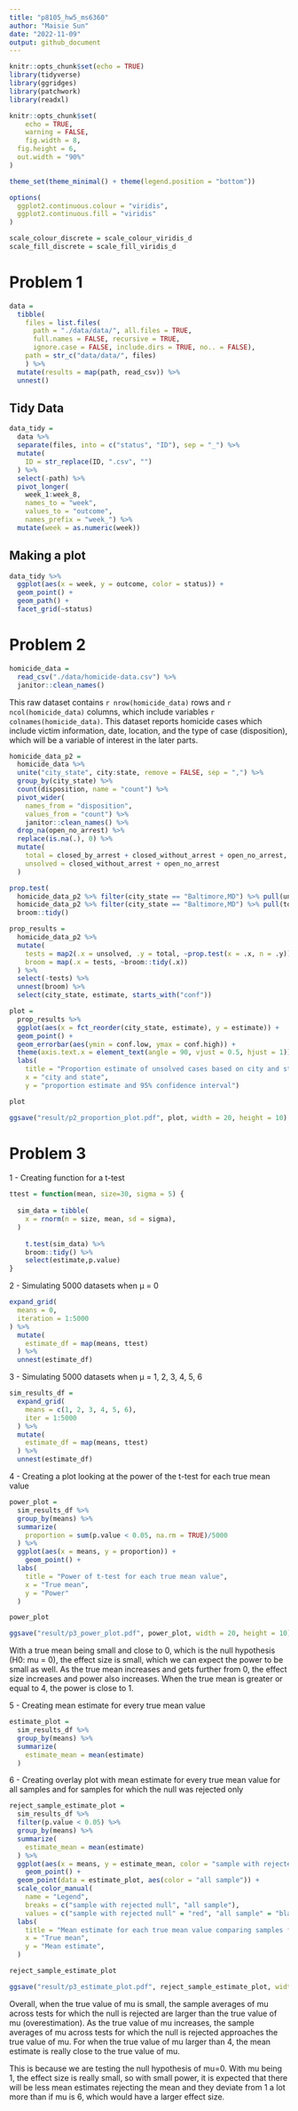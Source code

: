 ```yaml
---
title: "p8105_hw5_ms6360"
author: "Maisie Sun"
date: "2022-11-09"
output: github_document
---
```


```r
knitr::opts_chunk$set(echo = TRUE)
library(tidyverse)
library(ggridges)
library(patchwork)
library(readxl)

knitr::opts_chunk$set(
	echo = TRUE,
	warning = FALSE,
	fig.width = 8, 
  fig.height = 6,
  out.width = "90%"
)

theme_set(theme_minimal() + theme(legend.position = "bottom"))

options(
  ggplot2.continuous.colour = "viridis",
  ggplot2.continuous.fill = "viridis"
)

scale_colour_discrete = scale_colour_viridis_d
scale_fill_discrete = scale_fill_viridis_d
```

# Problem 1

```r
data = 
  tibble(
    files = list.files(
      path = "./data/data/", all.files = TRUE,
      full.names = FALSE, recursive = TRUE,
      ignore.case = FALSE, include.dirs = TRUE, no.. = FALSE),
    path = str_c("data/data/", files)
    ) %>%
  mutate(results = map(path, read_csv)) %>% 
  unnest()

```

## Tidy Data

```r
data_tidy = 
  data %>%
  separate(files, into = c("status", "ID"), sep = "_") %>%
  mutate(
    ID = str_replace(ID, ".csv", "") 
  ) %>%
  select(-path) %>%
  pivot_longer(
    week_1:week_8,
    names_to = "week",
    values_to = "outcome",
    names_prefix = "week_") %>%
  mutate(week = as.numeric(week))
```

## Making a plot

```r
data_tidy %>% 
  ggplot(aes(x = week, y = outcome, color = status)) + 
  geom_point() + 
  geom_path() + 
  facet_grid(~status)
```

# Problem 2

```r
homicide_data = 
  read_csv("./data/homicide-data.csv") %>%
  janitor::clean_names()
```

This raw dataset contains `r nrow(homicide_data)` rows and `r ncol(homicide_data)` columns, which include variables `r colnames(homicide_data)`. This dataset reports homicide cases which include victim information, date, location, and the type of case (disposition), which will be a variable of interest in the later parts. 

```r
homicide_data_p2 = 
  homicide_data %>%
  unite("city_state", city:state, remove = FALSE, sep = ",") %>%
  group_by(city_state) %>%
  count(disposition, name = "count") %>%
  pivot_wider(
    names_from = "disposition", 
    values_from = "count") %>%
    janitor::clean_names() %>%
  drop_na(open_no_arrest) %>%
  replace(is.na(.), 0) %>%
  mutate(
    total = closed_by_arrest + closed_without_arrest + open_no_arrest,
    unsolved = closed_without_arrest + open_no_arrest
  )
```

```r
prop.test(
  homicide_data_p2 %>% filter(city_state == "Baltimore,MD") %>% pull(unsolved),
  homicide_data_p2 %>% filter(city_state == "Baltimore,MD") %>% pull(total)) %>% 
  broom::tidy()
```

```r
prop_results = 
  homicide_data_p2 %>% 
  mutate(
    tests = map2(.x = unsolved, .y = total, ~prop.test(x = .x, n = .y)),
    broom = map(.x = tests, ~broom::tidy(.x))
  ) %>% 
  select(-tests) %>% 
  unnest(broom) %>% 
  select(city_state, estimate, starts_with("conf"))
```

```r
plot = 
  prop_results %>% 
  ggplot(aes(x = fct_reorder(city_state, estimate), y = estimate)) +
  geom_point() + 
  geom_errorbar(aes(ymin = conf.low, ymax = conf.high)) + 
  theme(axis.text.x = element_text(angle = 90, vjust = 0.5, hjust = 1)) + 
  labs(
    title = "Proportion estimate of unsolved cases based on city and states ordered basd on estimates",
    x = "city and state",
    y = "proportion estimate and 95% confidence interval")

plot

ggsave("result/p2_proportion_plot.pdf", plot, width = 20, height = 10)
```

# Problem 3

1 - Creating function for a t-test

```r
ttest = function(mean, size=30, sigma = 5) {
  
  sim_data = tibble(
    x = rnorm(n = size, mean, sd = sigma),
  )
  
    t.test(sim_data) %>%
    broom::tidy() %>%
    select(estimate,p.value)
}
```

2 - Simulating 5000 datasets when μ = 0

```r
expand_grid(
  means = 0,
  iteration = 1:5000
) %>%
  mutate(
    estimate_df = map(means, ttest)
  ) %>%
  unnest(estimate_df)
```

3 - Simulating 5000 datasets when μ = 1, 2, 3, 4, 5, 6

```r
sim_results_df = 
  expand_grid(
    means = c(1, 2, 3, 4, 5, 6),
    iter = 1:5000
  ) %>% 
  mutate(
    estimate_df = map(means, ttest)
  ) %>%
  unnest(estimate_df)
```

4 - Creating a plot looking at the power of the t-test for each true mean value

```r
power_plot = 
  sim_results_df %>%
  group_by(means) %>%
  summarize(
    proportion = sum(p.value < 0.05, na.rm = TRUE)/5000
  ) %>%
  ggplot(aes(x = means, y = proportion)) + 
    geom_point() + 
  labs(
    title = "Power of t-test for each true mean value",
    x = "True mean",
    y = "Power"
  )

power_plot

ggsave("result/p3_power_plot.pdf", power_plot, width = 20, height = 10)

```

With a true mean being small and close to 0, which is the null hypothesis (H0: mu = 0), the effect size is small, which we can expect the power to be small as well. As the true mean increases and gets further from 0, the effect size increases and power also increases. When the true mean is greater or equal to 4, the power is close to 1.


5 - Creating mean estimate for every true mean value

```r
estimate_plot = 
  sim_results_df %>%
  group_by(means) %>%
  summarize(
    estimate_mean = mean(estimate)
  )
```

6 - Creating overlay plot with mean estimate for every true mean value for all samples and for samples for which the null was rejected only

```r
reject_sample_estimate_plot = 
  sim_results_df %>%
  filter(p.value < 0.05) %>%
  group_by(means) %>%
  summarize(
    estimate_mean = mean(estimate)
  ) %>%
  ggplot(aes(x = means, y = estimate_mean, color = "sample with rejected null")) + 
    geom_point() + 
  geom_point(data = estimate_plot, aes(color = "all sample")) +
  scale_color_manual(
    name = "Legend",
    breaks = c("sample with rejected null", "all sample"),
    values = c("sample with rejected null" = "red", "all sample" = "black")) +
  labs(
    title = "Mean estimate for each true mean value comparing samples for which the null was rejected and for all samples",
    x = "True mean",
    y = "Mean estimate",
  )

reject_sample_estimate_plot

ggsave("result/p3_estimate_plot.pdf", reject_sample_estimate_plot, width = 20, height = 10)
```

Overall, when the true value of mu is small, the sample averages of mu across tests for which the null is rejected are larger than the true value of mu (overestimation). As the true value of mu increases, the sample averages of mu across tests for which the null is rejected approaches the true value of mu. For when the true value of mu larger than 4, the mean estimate is really close to the true value of mu.

This is because we are testing the null hypothesis of mu=0. With mu being 1, the effect size is really small, so with small power, it is expected that there will be less mean estimates rejecting the mean and they deviate from 1 a lot more than if mu is 6, which would have a larger effect size. 




